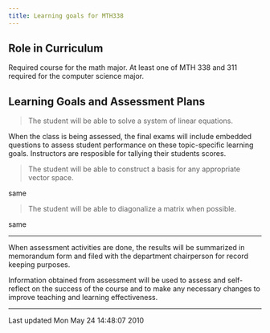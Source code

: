 ```yaml
---
title: Learning goals for MTH338
---
```


## Role in Curriculum

Required course for the math major. At least one of MTH 338 and 311
required for the computer
science major.

## Learning Goals and Assessment Plans

> The student will be able to solve a system of
> linear equations.

When the class is being assessed, the final exams
will include embedded questions to assess student
performance on these topic-specific learning
goals. Instructors are resposible for tallying
their students scores.

> The student will be able to construct a basis for
> any appropriate vector space.

same

> The student will be able to diagonalize a matrix
> when possible.

same

----

When assessment activities are done, the results will be summarized in
memorandum form and filed with the department chairperson for record
keeping
purposes.

Information obtained from assessment will be used to assess and
self-reflect on the success of the course and to make any necessary
changes to
improve teaching and learning effectiveness.

------------------------------------------------------------------------

Last updated Mon May 24 14:48:07 2010
